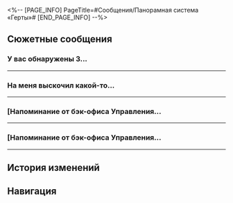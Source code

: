 <%-- [PAGE_INFO]
PageTitle=#Сообщения/Панорамная система «Герты»#
[END_PAGE_INFO] --%>
{{Сообщение Инфобокс
|id          = 7
|Изображение = НИП Панорамная система «Герты» Иконка.png
|Тип         = НИП
|Отправитель = Панорамная система «Герты»
|Описание    = Всемогущая Нус наблюдает за вами.
|Фракция     = Космическая станция «Герта»
}}

==Сюжетные сообщения==
===У вас обнаружены 3...===
{{Сообщения
|условие_получения = 
|текст =
:'''Панорамная система «Герты»:''' У вас обнаружены 3 карты с особым доступом, уровень секретности неизвестен.
:'''Панорамная система «Герты»:''' Система активировала команду трёхуровневой проверки полномочий. Мы приветствуем ваше возвращение в прежнее место.
:{Выбор} Что за прежнее место?
::'''(Первопроходец):''' Что за прежнее место?
:{Выбор} Откуда у меня появились три карты с особым доступом?
::'''(Первопроходец):''' Откуда у меня появились три карты с особым доступом?
:{Выбор} Это какой-то VIP-приём?
::'''(Первопроходец):''' Это какой-то VIP-приём?
:'''Панорамная система «Герты»:''' Аутентификатор ответа недействителен. Система активировала тройную аутентификацию. Мы приветствуем ваше возвращение.
}}
----

===На меня выскочил какой-то...===
{{Сообщения
|условие_получения = 
|текст =
:'''Панорамная система «Герты»:''' На меня выскочил какой-то здоровяк, и мне пришлось бежать со всех ног, спасая свою жизнь!
:'''Панорамная система «Герты»:''' [[Файл:Сообщение Herta Panopticon System Wubbaboo 01.png|256px]]
:'''Панорамная система «Герты»:''' Я как раз проявляю фотографию нашей исследовательской группы, сделанную несколько дней назад. Смотри. Кажется, на ней что-то есть!
:'''Панорамная система «Герты»:''' [[Файл:Сообщение Herta Panopticon System Wubbaboo 02.png|256px]]
:'''Панорамная система «Герты»:''' После нескольких ночей обслуживания оборудования мне на глаза попалось скопище странных существ!
:'''Панорамная система «Герты»:''' [[Файл:Сообщение Herta Panopticon System Wubbaboo 03.png|256px]]
;{Принятая миссия: Заупокойная месса}
}}
----

===[Напоминание от бэк-офиса Управления...===
{{Сообщения
|условие_получения = 
|текст =
:'''Панорамная система «Герты»:''' [Напоминание от бэк-офиса Управления по взращиванию созданий]<br />Системное время «Герты»: 00:01<br />Завершено наблюдение за Зоной кормления. Предоставляем вам ежедневный отчёт о поведенческих рисках созданий в зоне кормления.
:'''Панорамная система «Герты»:''' [Ежедневный отчёт о поведенческих рисках созданий в зоне кормления]<br />1. Одно из созданий попыталось украсть еду из миски другого создания, но то за доли секунд уничтожило содержимое своей миски, чем привело окружающих в ужас.<br />2. Одно из созданий перевернуло миску, поэтому повсюду разлетелось её содержимое. Затем виновное создание осознало свою ошибку, съело валявшуюся еду и вылизало пол до блеска, в результате чего другие создания поскальзывались.<br />3. Новоприбывшее создание впервые попробовало еду, оставшуюся с вечера. После краткого замешательства, создание съело еду.<br />4. Одному созданию была не по вкусу предложенная еда, поэтому оно колотило хвостом по полу, пока перебирало содержимое миски. А из-за того, что полы на станции весьма твёрдые, создание травмировало хвост. Первая помощь уже оказана, опасность миновала.<br />5. Одно из созданий изобрело новую позу и потягивалось во время приёма пищи, что привлекло любопытные взгляды остальных созданий.
}}
----

===[Напоминание от бэк-офиса Управления...===
{{Сообщения
|условие_получения = 
|текст =
:'''Панорамная система «Герты»:''' [Напоминание от бэк-офиса Управления по взращиванию созданий]<br />Системное время «Герты»: 00:01<br />Завершено наблюдение за зоной отдыха. Предоставляем вам ежедневный отчёт о поведенческих рисках созданий в Зоне отдыха.
:'''Панорамная система «Герты»:''' [Ежедневный отчёт о поведенческих рисках созданий в Зоне отдыха]<br />1. Одно из созданий получило травму в результате сильных потягушек, пока грелось на солнце.<br />2. Одно из созданий прыгнуло на пол и общалось со своим отражением в течение пяти минут, теперь остальные очень переживают за его психическое здоровье.<br />3. Два создания уснули, прижавшись друг к другу. В процессе у одного из них начались судороги, поэтому оно лягнуло другое создание 10 раз. Разбуженные долго бранились и препирались.<br />4. Сегодня проходящий мимо робот обновлял систему и издал странный звук, который разбудил трёх созданий.<br />5. Три создания свернулись калачиками на одной лежанке, чтобы было теплее. В этой области понизили температуру воздуха.
}}
----

==История изменений==
{{История изменений|2.7}}

==Навигация==
{{Сообщения Навбокс}}